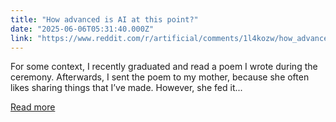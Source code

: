 ```yaml
---
title: "How advanced is AI at this point?"
date: "2025-06-06T05:31:40.000Z"
link: "https://www.reddit.com/r/artificial/comments/1l4kozw/how_advanced_is_ai_at_this_point/"
---
```


For some context, I recently graduated and read a poem I wrote during the ceremony. Afterwards, I sent the poem to my mother, because she often likes sharing things that I’ve made. However, she fed it...

[Read more](https://www.reddit.com/r/artificial/comments/1l4kozw/how_advanced_is_ai_at_this_point/)
